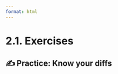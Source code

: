 ```yaml
---
format: html
---
```


<script src='../../src/quiz.js'></script>

# 2.1. Exercises

## ✍️ Practice: Know your diffs

<div id='mcq1'></div>
<script>
    generateQuiz(
        'mcq1',
        'Question 1',
        'View this <code>git diff</code> comparison on GitHub: <a href=https://github.com/UBC-MDS/equine_numbers_value_canada/compare/9021b83..1bb5ab8>https://github.com/UBC-MDS/equine_numbers_value_canada/compare/9021b83..1bb5ab8</a>. <br><br> You can see that changes have been made to the <code>README.md</code> file, highlighted in red (– signs) and green (+ signs) in the web interface. Based on the commit history and the order of the commits, which of these highlights, red or green, represent the current state of the <code>README.md</code> file in the repository?',
        {
        'Red': 'Correct! If you go to the current state of <a href=https://github.com/UBC-MDS/equine_numbers_value_canada/>the repository</a> and check the <code>README.md</code> file or the commit history, you can see that the file with red highlights represents the current state. You cannot rely solely on colors to determine which commit is newer.',
        'Green': 'Be careful with the colors, as they don’t always indicate which version is newer. The meaning of the highlights depends on the direction of the commit comparison. Try reversing the order of the commits to <code>1bb5ab8..9021b83</code> and you’ll see how the red and green highlights change',
        },
        'Red',
    );
</script>

<div id='mcq2'></div>
<script>
    generateQuiz(
        'mcq2',
        'Question 2',
        'How could you make a comparison between <code>1bb5ab8</code> and <code>9021b83</code> using <code>git diff</code> from the command line?',
        {
        '<code>git diff 9021b83</code>': '<code>9021b83</code> is the hash of the last commit, what would you like to compare it with?',
        '<code>git diff 1bb5ab8</code>': 'That’s right, but there is also another correct option!',
        '<code>git diff 1bb5ab8 9021b83</code>': 'That’s right, but there is also another correct option!',
        'The first and third options are both correct': 'In the first option, <code>9021b83</code> is the hash of the last commit, what would you like to compare it with?',
        'The second and third option are both correct': 'Writing the newest commit is not necessary. If you write only one commit (that is not the newest one) it will compare it with the last one without specifying anything else.',
        },
        'The second and third option are both correct',
    );
</script>
